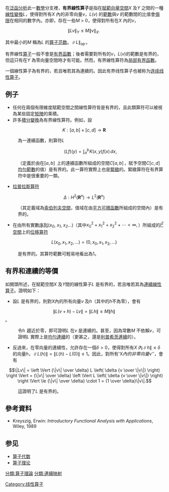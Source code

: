 在[[泛函分析|泛函分析]]此一[[數學|數學]]分支裡，'''有界線性算子'''是指在[[賦範向量空間|賦範向量空間]]''X'' 及''Y'' 之間的一種[[线性映射|線性變換]]''L''，使得對所有''X'' 內的非零向量''v''，''L''(''v'') 的[[范数|範數]]與''v'' 的範數間的比值會[[有界集合|侷限]]在相同的數字內。亦即，存在一些''M'' > 0，使得對所有在''X'' 內的''v''，
:<math>\|Lv\|_Y \le M \|v\|_X.\, \,</math>

其中最小的''M'' 稱為''L'' 的[[算子范数|算子范数]]。<math>\|L\|_{\mathrm{op}} \,</math>。

有界線性[[算子|算子]]一般不會是[[有界函数|有界函數]]；後者需要對所有的''v''，''L''(''v'')的範數是有界的，但這只有在''Y'' 為零向量空間時才有可能。然而，有界線性算符為[[局部有界函數|局部有界函數]]。

一個線性算子為有界的，若且唯若其為連續的。因此有界线性算子也被称为[[连续线性算子|连续线性算子]]。

== 例子 ==
* 任何在兩個有限維度賦範空間之間線性算符皆是有界的，且此類算符可以被視為某些固定[[矩陣|矩陣]]的乘積。
* 許多[[積分變換|積分變換]]為有界線性算符。例如，設
::<math>K:[a, b]\times [c, d]\to {\mathbf R} \,</math>
:為一連續函數，則算符''L''
::<math>(Lf)(y)=\int_{a}^{b}\!K(x, y)f(x)\,dx, \,</math>
:（定義於由在<math>[a, b] \,</math> 上的連續函數所組成的空間<math>C[a, b] \,</math>，賦予空間<math>C[c, d] \,</math> [[均勻範數|均勻範數]]的值）是有界的。此一算符實際上也是[[紧算子|緊緻]]的。緊緻算符在有界算符中是很重要的一類。

* [[拉普拉斯算符|拉普拉斯算符]]
::<math>\Delta:H^2({\mathbf R}^n)\to L^2({\mathbf R}^n) \,</math>
:（其定義域為[[索伯列夫空间|索伯列夫空間]]，值域在由[[平方可積函數|平方可積函數]]所組成的空間內）是有界的。

* 在由所有實數[[序列|序列]](''x''<sub>''0''</sub>, ''x''<sub>''1''</sub>, ''x''<sub>''2''</sub>...)（其中<math>x_0^2+x_1^2+x_2^2+\cdots < \infty, \,</math>）所組成的[[Lp空間|''l''<sup>''2''</sup> 空間]]上的[[位移算符|位移算符]]
::<math>L(x_0, x_1, x_2, \dots)=(0, x_0, x_1, x_2,\dots) \,</math> 
:是有界的。其算符範數可輕易地看出為1。

== 有界和連續的等價 ==

如開頭所述，在賦範空間''X'' 及''Y''間的線性算子''L'' 是有界的，若且唯若其為[[连续线性算子|連續線性算子]]。證明如下：

* 設''L'' 是有界的，則對''X''內的所有向量''v'' 及''h''（其中的''h''不為零），會有
::<math>\|L(v + h) - L v\| = \|Lh\| \le M\|h\| \,</math>。
:令<math>\mathit{h} \,</math> 趨近於零，即可證明''L'' 在''v'' 是連續的。甚至，因為常數''M'' 不依賴''v''，可證明''L'' 實際上是[[均勻連續|均勻連續]]的（更甚之，還是[[利普希茨連續|利普希茨連續]]的）。

* 反過來，在零向量的連續性，允許存在一個<math>\delta > 0</math>，使得對所有''X'' 內<math>\|h\| \le \delta</math> 的向量''h''，<math>\|L(h)\|=\| L(h) - L(0) \| \le 1</math>。因此，對所有'X'' 內的非零向量''v''，會有
::<math>\|Lv\| = \left \Vert {\|v\| \over \delta} L \left( \delta {v \over \|v\|} \right) \right \Vert = {\|v\| \over \delta} \left \Vert L \left( \delta {v \over \|v\|} \right) \right \Vert \le  {\|v\| \over \delta} \cdot 1  = {1 \over \delta}\|v\|. </math>
: 這證明了''L'' 是有界的。



== 參考資料 ==
* Kreyszig, Erwin: ''Introductory Functional Analysis with Applications'', Wiley, 1989

== 参见 ==
*[[算子代数|算子代数]]
*[[算子理论|算子理论]]
{{泛函分析}}
[[Category:线性算子|Category:线性算子]]
[[分類:算子理論|分類:算子理論]]
[[分類:連續映射|分類:連續映射]]